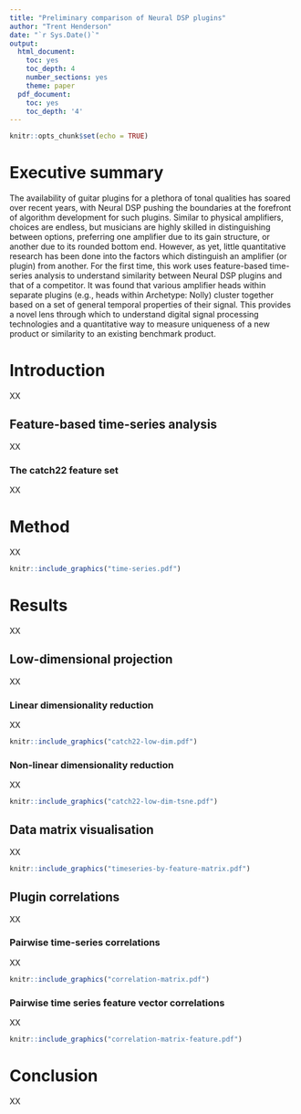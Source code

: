 ```yaml
---
title: "Preliminary comparison of Neural DSP plugins"
author: "Trent Henderson"
date: "`r Sys.Date()`"
output:
  html_document:
    toc: yes
    toc_depth: 4
    number_sections: yes
    theme: paper
  pdf_document:
    toc: yes
    toc_depth: '4'
---
```


```r
knitr::opts_chunk$set(echo = TRUE)
```

# Executive summary

The availability of guitar plugins for a plethora of tonal qualities has soared over recent years, with Neural DSP pushing the boundaries at the forefront of algorithm development for such plugins. Similar to physical amplifiers, choices are endless, but musicians are highly skilled in distinguishing between options, preferring one amplifier due to its gain structure, or another due to its rounded bottom end. However, as yet, little quantitative research has been done into the factors which distinguish an amplifier (or plugin) from another. For the first time, this work uses feature-based time-series analysis to understand similarity between Neural DSP plugins and that of a competitor. It was found that various amplifier heads within separate plugins (e.g., heads within Archetype: Nolly) cluster together based on a set of general temporal properties of their signal. This provides a novel lens through which to understand digital signal processing technologies and a quantitative way to measure uniqueness of a new product or similarity to an existing benchmark product.

# Introduction

XX

## Feature-based time-series analysis

XX

### The catch22 feature set

XX

# Method

XX

```r
knitr::include_graphics("time-series.pdf")
```

# Results

XX

## Low-dimensional projection

XX

### Linear dimensionality reduction

XX

```r
knitr::include_graphics("catch22-low-dim.pdf")
```

### Non-linear dimensionality reduction

XX

```r
knitr::include_graphics("catch22-low-dim-tsne.pdf")
```

## Data matrix visualisation

XX

```r
knitr::include_graphics("timeseries-by-feature-matrix.pdf")
```

## Plugin correlations

XX

### Pairwise time-series correlations

XX

```r
knitr::include_graphics("correlation-matrix.pdf")
```

### Pairwise time series feature vector correlations

XX

```r
knitr::include_graphics("correlation-matrix-feature.pdf")
```

# Conclusion

XX
